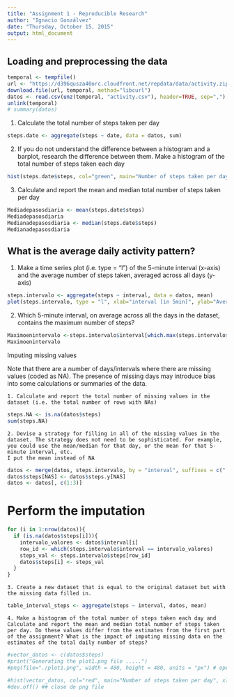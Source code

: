 ```yaml
---
title: "Assignment 1 - Reproducible Research"
author: "Ignacio Gonzálvez"
date: "Thursday, October 15, 2015"
output: html_document
---
```




## Loading and preprocessing the data

```r
temporal <- tempfile()
url <- "https://d396qusza40orc.cloudfront.net/repdata/data/activity.zip"
download.file(url, temporal, method="libcurl")
datos <- read.csv(unz(temporal, "activity.csv"), header=TRUE, sep=",")
unlink(temporal)
# summary(datos)
```
1. Calculate the total number of steps taken per day
```r
steps.date <- aggregate(steps ~ date, data = datos, sum)
```
2. If you do not understand the difference between a histogram and a barplot, research the difference between them. Make a histogram of the total number of steps taken each day

```r
hist(steps.date$steps, col="green", main="Number of steps taken per day", xlab="steps", ylab="frecuency")
```

3. Calculate and report the mean and median total number of steps taken per day
```r
Mediadepasosdiaria <- mean(steps.date$steps)
Mediadepasosdiaria
Medianadepasosdiaria <- median(steps.date$steps)
Medianadepasosdiaria
```

## What is the average daily activity pattern?

   1. Make a time series plot (i.e. type = "l") of the 5-minute interval (x-axis) and the average number of steps taken, averaged across all days (y-axis)
    
```r
steps.intervalo <- aggregate(steps ~ interval, data = datos, mean)
plot(steps.intervalo, type = "l", xlab="interval [in 5min]", ylab="Average daily activity pattern of steps",  main="Average number of steps")
```

   2. Which 5-minute interval, on average across all the days in the dataset, contains the maximum number of steps?
      
```r
Maximoenintervalo <-steps.intervalo$interval[which.max(steps.intervalo$steps)]
Maximoenintervalo
```
Imputing missing values

Note that there are a number of days/intervals where there are missing values (coded as NA). The presence of missing days may introduce bias into some calculations or summaries of the data.

    1. Calculate and report the total number of missing values in the dataset (i.e. the total number of rows with NAs)
    
    
```r
steps.NA <- is.na(datos$steps)
sum(steps.NA)
```

    2. Devise a strategy for filling in all of the missing values in the dataset. The strategy does not need to be sophisticated. For example, you could use the mean/median for that day, or the mean for that 5-minute interval, etc.
    I put the mean instead of NA
    
```r
datos <- merge(datos, steps.intervalo, by = "interval", suffixes = c(".x", ".y"))
datos$steps[NAS] <- datos$steps.y[NAS]
datos <- datos[, c(1:3)]

```

# Perform the imputation
```r
for (i in 1:nrow(datos)){
  if (is.na(datos$steps[i])){
    intervalo_valores <- datos$interval[i]
    row_id <- which(steps.intervalo$interval == intervalo_valores)
    steps_val <- steps.intervalo$steps[row_id]
    datos$steps[i] <- steps_val
  }
}


```

    3. Create a new dataset that is equal to the original dataset but with the missing data filled in.

```r
table_interval_steps <- aggregate(steps ~ interval, datos, mean)
```
    4. Make a histogram of the total number of steps taken each day and Calculate and report the mean and median total number of steps taken per day. Do these values differ from the estimates from the first part of the assignment? What is the impact of imputing missing data on the estimates of the total daily number of steps?



```r
#vector_datos <- c(datos$steps)
#print("Generating the plot1.png file .....")
#png(file="./plot1.png", width = 480, height = 480, units = "px") # open file png

#hist(vector_datos, col="red", main="Number of steps taken per day", xlab="Number of steps")
#dev.off() ## close de png file 
```
